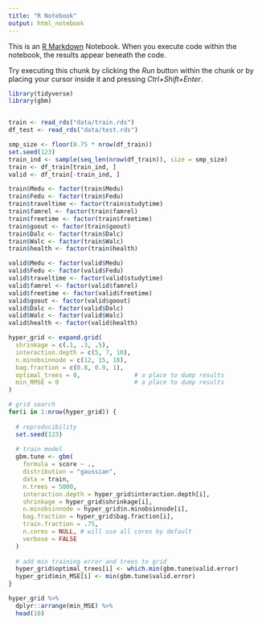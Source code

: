 ---
title: "R Notebook"
output: html_notebook
---

This is an [R Markdown](http://rmarkdown.rstudio.com) Notebook. When you execute code within the notebook, the results appear beneath the code. 

Try executing this chunk by clicking the *Run* button within the chunk or by placing your cursor inside it and pressing *Ctrl+Shift+Enter*. 

```{r}
library(tidyverse)
library(gbm)


train <- read_rds("data/train.rds")
df_test <- read_rds("data/test.rds")

smp_size <- floor(0.75 * nrow(df_train))
set.seed(123)
train_ind <- sample(seq_len(nrow(df_train)), size = smp_size)
train <- df_train[train_ind, ]
valid <- df_train[-train_ind, ]

train$Medu <- factor(train$Medu)
train$Fedu <- factor(train$Fedu)
train$traveltime <- factor(train$studytime)
train$famrel <- factor(train$famrel)
train$freetime <- factor(train$freetime)
train$goout <- factor(train$goout)
train$Dalc <- factor(train$Dalc)
train$Walc <- factor(train$Walc)
train$health <- factor(train$health)

valid$Medu <- factor(valid$Medu)
valid$Fedu <- factor(valid$Fedu)
valid$traveltime <- factor(valid$studytime)
valid$famrel <- factor(valid$famrel)
valid$freetime <- factor(valid$freetime)
valid$goout <- factor(valid$goout)
valid$Dalc <- factor(valid$Dalc)
valid$Walc <- factor(valid$Walc)
valid$health <- factor(valid$health)
```


```{r}
hyper_grid <- expand.grid(
  shrinkage = c(.1, .3, .5),
  interaction.depth = c(5, 7, 10),
  n.minobsinnode = c(12, 15, 18),
  bag.fraction = c(0.8, 0.9, 1), 
  optimal_trees = 0,               # a place to dump results
  min_RMSE = 0                     # a place to dump results
)

```


```{r}
# grid search 
for(i in 1:nrow(hyper_grid)) {
  
  # reproducibility
  set.seed(123)
  
  # train model
  gbm.tune <- gbm(
    formula = score ~ .,
    distribution = "gaussian",
    data = train,
    n.trees = 5000,
    interaction.depth = hyper_grid$interaction.depth[i],
    shrinkage = hyper_grid$shrinkage[i],
    n.minobsinnode = hyper_grid$n.minobsinnode[i],
    bag.fraction = hyper_grid$bag.fraction[i],
    train.fraction = .75,
    n.cores = NULL, # will use all cores by default
    verbose = FALSE
  )
  
  # add min training error and trees to grid
  hyper_grid$optimal_trees[i] <- which.min(gbm.tune$valid.error)
  hyper_grid$min_MSE[i] <- min(gbm.tune$valid.error)
}

hyper_grid %>% 
  dplyr::arrange(min_MSE) %>%
  head(10)
```




